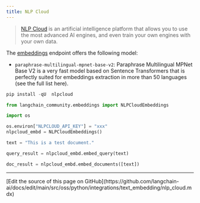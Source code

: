 ```yaml
---
title: NLP Cloud
---
```


>[NLP Cloud](https://docs.nlpcloud.com/#introduction) is an artificial intelligence platform that allows you to use the most advanced AI engines, and even train your own engines with your own data.

The [embeddings](https://docs.nlpcloud.com/#embeddings) endpoint offers the following model:

* `paraphrase-multilingual-mpnet-base-v2`: Paraphrase Multilingual MPNet Base V2 is a very fast model based on Sentence Transformers that is perfectly suited for embeddings extraction in more than 50 languages (see the full list here).

```python
pip install -qU  nlpcloud
```

```python
from langchain_community.embeddings import NLPCloudEmbeddings
```

```python
import os

os.environ["NLPCLOUD_API_KEY"] = "xxx"
nlpcloud_embd = NLPCloudEmbeddings()
```

```python
text = "This is a test document."
```

```python
query_result = nlpcloud_embd.embed_query(text)
```

```python
doc_result = nlpcloud_embd.embed_documents([text])
```

---

<Callout icon="pen-to-square" iconType="regular">
  [Edit the source of this page on GitHub](https://github.com/langchain-ai/docs/edit/main/src/oss/python/integrations/text_embedding/nlp_cloud.mdx)
</Callout>
